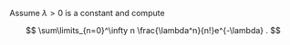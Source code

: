 Assume $\lambda>0$ is a constant and compute

$$
    \sum\limits_{n=0}^\infty n \frac{\lambda^n}{n!}e^{-\lambda}
    .
$$